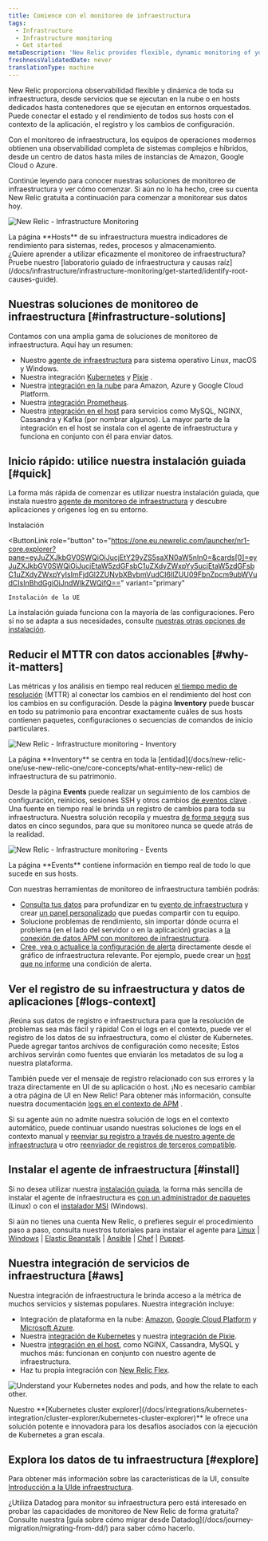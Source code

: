 ```yaml
---
title: Comience con el monitoreo de infraestructura
tags:
  - Infrastructure
  - Infrastructure monitoring
  - Get started
metaDescription: 'New Relic provides flexible, dynamic monitoring of your entire infrastructure. Learn about features, installation, and use cases.'
freshnessValidatedDate: never
translationType: machine
---
```






New Relic proporciona observabilidad flexible y dinámica de toda su infraestructura, desde servicios que se ejecutan en la nube o en hosts dedicados hasta contenedores que se ejecutan en entornos orquestados. Puede conectar el estado y el rendimiento de todos sus hosts con el contexto de la aplicación, el registro y los cambios de configuración.

Con el monitoreo de infraestructura, los equipos de operaciones modernos obtienen una observabilidad completa de sistemas complejos e híbridos, desde un centro de datos hasta miles de instancias de Amazon, Google Cloud o Azure.

Continúe leyendo para conocer nuestras soluciones de monitoreo de infraestructura y ver cómo comenzar. Si aún no lo ha hecho, cree su cuenta New Relic gratuita a continuación para comenzar a monitorear sus datos hoy.

<InlineSignup/>

<img
  title="New Relic - Infrastructure Monitoring"
  alt="New Relic - Infrastructure Monitoring"
  src={infrastructureMainUi}
/>

<figcaption>
  La página <DNT>**Hosts**</DNT> de su infraestructura muestra indicadores de rendimiento para sistemas, redes, procesos y almacenamiento.
</figcaption>

<Callout variant="tip">
  ¿Quiere aprender a utilizar eficazmente el monitoreo de infraestructura? Pruebe nuestro [laboratorio guiado de infraestructura y causas raíz](/docs/infrastructure/infrastructure-monitoring/get-started/identify-root-causes-guide).
</Callout>

## Nuestras soluciones de monitoreo de infraestructura [#infrastructure-solutions]

Contamos con una amplia gama de soluciones de monitoreo de infraestructura. Aquí hay un resumen:

* Nuestro [agente de infraestructura](/docs/infrastructure/install-infrastructure-agent/get-started/install-infrastructure-agent) para sistema operativo Linux, macOS y Windows.
* Nuestra integración [Kubernetes](/docs/kubernetes-pixie/kubernetes-integration/installation/kubernetes-integration-install-configure) y [Pixie](/docs/kubernetes-pixie/auto-telemetry-pixie/get-started-auto-telemetry-pixie) .
* Nuestra [integración en la nube](/docs/infrastructure/infrastructure-integrations/get-started/introduction-infrastructure-integrations/#cloud-integrations) para Amazon, Azure y Google Cloud Platform.
* Nuestra [integración Prometheus](/docs/infrastructure/prometheus-integrations/get-started/send-prometheus-metric-data-new-relic).
* Nuestra [integración en el host](/docs/infrastructure/infrastructure-integrations/get-started/introduction-infrastructure-integrations/#on-host-integrations) para servicios como MySQL, NGINX, Cassandra y Kafka (por nombrar algunos). La mayor parte de la integración en el host se instala con el agente de infraestructura y funciona en conjunto con él para enviar datos.

## Inicio rápido: utilice nuestra instalación guiada [#quick]

La forma más rápida de comenzar es utilizar nuestra instalación guiada, que instala nuestro [agente de monitoreo de infraestructura](/docs/infrastructure/install-infrastructure-agent/get-started/install-infrastructure-agent) y descubre aplicaciones y orígenes log en su entorno.

<ButtonGroup>
  <ButtonLink
    role="button"
    to="https://one.newrelic.com/launcher/nr1-core.explorer?pane=eyJuZXJkbGV0SWQiOiJucjEtY29yZS5saXN0aW5nIn0=&cards[0]=eyJuZXJkbGV0SWQiOiJucjEtaW5zdGFsbC1uZXdyZWxpYy5ucjEtaW5zdGFsbC1uZXdyZWxpYyIsImFjdGl2ZUNvbXBvbmVudCI6IlZUU09FbnZpcm9ubWVudCIsInBhdGgiOiJndWlkZWQifQ=="
    variant="primary"
  >
    Instalación
  </ButtonLink>

  <ButtonLink
    role="button"
    to="https://one.eu.newrelic.com/launcher/nr1-core.explorer?pane=eyJuZXJkbGV0SWQiOiJucjEtY29yZS5saXN0aW5nIn0=&cards[0]=eyJuZXJkbGV0SWQiOiJucjEtaW5zdGFsbC1uZXdyZWxpYy5ucjEtaW5zdGFsbC1uZXdyZWxpYyIsImFjdGl2ZUNvbXBvbmVudCI6IlZUU09FbnZpcm9ubWVudCIsInBhdGgiOiJndWlkZWQifQ=="
    variant="primary"
  >
    Instalación de la UE
  </ButtonLink>
</ButtonGroup>

La instalación guiada funciona con la mayoría de las configuraciones. Pero si no se adapta a sus necesidades, consulte [nuestras otras opciones de instalación](#install).

## Reducir el MTTR con datos accionables [#why-it-matters]

Las métricas y los análisis en tiempo real reducen [el tiempo medio de resolución](https://newrelic.com/devops/how-to-reduce-mttr) (MTTR) al conectar los cambios en el rendimiento del host con los cambios en su configuración. Desde la página <DNT>**Inventory**</DNT> puede buscar en todo su patrimonio para encontrar exactamente cuáles de sus hosts contienen paquetes, configuraciones o secuencias de comandos de inicio particulares.

<img
  title="New Relic - Infrastructure monitoring - Inventory"
  alt="New Relic - Infrastructure monitoring - Inventory"
  src={infrastructureInventory}
/>

<figcaption>
  La página <DNT>**Inventory**</DNT> se centra en toda la [entidad](/docs/new-relic-one/use-new-relic-one/core-concepts/what-entity-new-relic) de infraestructura de su patrimonio.
</figcaption>

Desde la página <DNT>**Events**</DNT> puede realizar un seguimiento de los cambios de configuración, reinicios, sesiones SSH y otros cambios [de eventos clave](/docs/infrastructure-events-page#types) . Una fuente en tiempo real le brinda un registro de cambios para toda su infraestructura. Nuestra solución recopila y muestra [de forma segura](/docs/infrastructure/new-relic-infrastructure/getting-started/infrastructure-security) sus datos en cinco segundos, para que su monitoreo nunca se quede atrás de la realidad.

<img
  title="New Relic - Infrastructure monitoring - Events"
  alt="New Relic - Infrastructure monitoring - Events"
  src={infrastructureEvents}
/>

<figcaption>
  La página <DNT>**Events**</DNT> contiene información en tiempo real de todo lo que sucede en sus hosts.
</figcaption>

Con nuestras herramientas de monitoreo de infraestructura también podrás:

* [Consulta tus datos](/docs/using-new-relic/data/understand-data/query-new-relic-data) para profundizar en tu [evento de infraestructura](/docs/default-infrastructure-events-attributes) y crear [un panel personalizado](/docs/dashboards/new-relic-one-dashboards/get-started/introduction-new-relic-one-dashboards) que puedas compartir con tu equipo.
* Solucione problemas de rendimiento, sin importar dónde ocurra el problema (en el lado del servidor o en la aplicación) gracias a [la conexión de datos APM con monitoreo de infraestructura](/docs/infrastructure/new-relic-infrastructure/data-instrumentation/new-relic-apm-data-infrastructure).
* [Cree, vea o actualice la configuración de alerta](/docs/add-edit-or-view-host-alert-information) directamente desde el gráfico de infraestructura relevante. Por ejemplo, puede crear un [host que no informe](/docs/infrastructure/new-relic-infrastructure/configuration/create-infrastructure-host-not-reporting-condition) una condición de alerta.

## Ver el registro de su infraestructura y datos de aplicaciones [#logs-context]

¡Reúna sus datos de registro e infraestructura para que la resolución de problemas sea más fácil y rápida! Con el logs en el contexto, puede ver el registro de los datos de su infraestructura, como el clúster de Kubernetes. Puede agregar tantos archivos de configuración como necesite; Estos archivos servirán como fuentes que enviarán los metadatos de su log a nuestra plataforma.

También puede ver el mensaje de registro relacionado con sus errores y la traza directamente en UI de su aplicación o host. ¡No es necesario cambiar a otra página de UI en New Relic! Para obtener más información, consulte nuestra documentación [logs en el contexto de APM](/docs/apm/new-relic-apm/getting-started/get-started-logs-context) .

Si su agente <InlinePopover type="apm"/>aún no admite nuestra solución de logs en el contexto automático, puede continuar usando nuestras soluciones de logs en el contexto manual y [reenviar su registro a través de nuestro agente de infraestructura](/docs/logs/forward-logs/forward-your-logs-using-infrastructure-agent/) u otro [reenviador de registros de terceros compatible](/docs/logs/forward-logs/enable-log-management-new-relic).

## Instalar el agente de infraestructura [#install]

Si no desea utilizar nuestra [instalación guiada](#quick), la forma más sencilla de instalar el agente de infraestructura es [con un administrador de paquetes](/docs/infrastructure/install-configure-manage-infrastructure/linux-installation/install-infrastructure-linux-using-package-manager) (Linux) o con el [instalador MSI](/docs/infrastructure/install-configure-manage-infrastructure/windows-installation/install-infrastructure-windows-server-using-msi-installer) (Windows).

Si aún no tienes una cuenta New Relic, o prefieres seguir el procedimiento paso a paso, consulta nuestros tutoriales para instalar el agente para [Linux](/docs/infrastructure/install-configure-manage-infrastructure/linux-installation/install-infrastructure-linux-using-package-manager) \| [Windows](/docs/infrastructure/new-relic-infrastructure/installation/install-infrastructure-windows-server) \| [Elastic Beanstalk](/docs/infrastructure/new-relic-infrastructure/installation/install-infrastructure-agent-aws-elastic-beanstalk) \| [Ansible](/docs/infrastructure/new-relic-infrastructure/config-management-tools/configure-new-relic-infrastructure-using-ansible) \| [Chef](/docs/infrastructure/new-relic-infrastructure/config-management-tools/configure-new-relic-infrastructure-using-chef) \| [Puppet](/docs/infrastructure/new-relic-infrastructure/config-management-tools/configure-new-relic-infrastructure-puppet).

## Nuestra integración de servicios de infraestructura [#aws]

Nuestra integración de infraestructura le brinda acceso a la métrica de muchos servicios y sistemas populares. Nuestra integración incluye:

* Integración de plataforma en la nube: [Amazon](/docs/infrastructure/amazon-integrations/aws-integrations-list), [Google Cloud Platform](/docs/integrations/google-cloud-platform-integrations) y [Microsoft Azure](/docs/infrastructure/microsoft-azure-integrations/azure-integrations-list).
* Nuestra [integración de Kubernetes](/docs/kubernetes-pixie/kubernetes-integration/installation/kubernetes-integration-install-configure) y nuestra [integración de Pixie](/docs/kubernetes-pixie/auto-telemetry-pixie/get-started-auto-telemetry-pixie).
* Nuestra [integración en el host](/docs/infrastructure/host-integrations/host-integrations-list), como NGINX, Cassandra, MySQL y muchos más: funcionan en conjunto con nuestro agente de infraestructura.
* Haz tu propia integración con [New Relic Flex](/docs/introduction-new-relics-flex-integration).

<img
  title="NR_Cluster_Explorer.png"
  alt="Understand your Kubernetes nodes and pods, and how the relate to each other. "
  src={infrastructurek8ClusterExplorer}
/>

<figcaption>
  Nuestro <DNT>**[Kubernetes cluster explorer](/docs/integrations/kubernetes-integration/cluster-explorer/kubernetes-cluster-explorer)**</DNT> le ofrece una solución potente e innovadora para los desafíos asociados con la ejecución de Kubernetes a gran escala.
</figcaption>

## Explora los datos de tu infraestructura [#explore]

Para obtener más información sobre las características de la UI, consulte [Introducción a la UIde infraestructura](/docs/infrastructure/infrastructure-ui-pages/infra-ui-overview).

<Callout variant="tip">
  ¿Utiliza Datadog para monitor su infraestructura pero está interesado en probar las capacidades de monitoreo de New Relic de forma gratuita? Consulte nuestra [guía sobre cómo migrar desde Datadog](/docs/journey-migration/migrating-from-dd/) para saber cómo hacerlo.
</Callout>